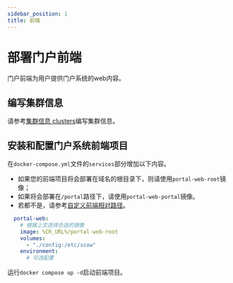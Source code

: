 ```yaml
---
sidebar_position: 1
title: 前端
---
```


# 部署门户前端

门户前端为用户提供门户系统的web内容。

## 编写集群信息

请参考[集群信息 clusters](../../common/deployment/clusters.mdx)编写集群信息。

## 安装和配置门户系统前端项目

在`docker-compose.yml`文件的`services`部分增加以下内容。

- 如果您的前端项目将会部署在域名的根目录下，则请使用`portal-web-root`镜像；
- 如果将会部署在`/portal`路径下，请使用`portal-web-portal`镜像。
- 若都不是，请参考[自定义前端相对路径](../../common/customization/customize-basepath.md)。

```yaml title=docker-compose.yml
  portal-web:
    # 根据上文选择合适的镜像
    image: %CR_URL%/portal-web-root
    volumes:
      - "./config:/etc/scow"
    environment:
      # 可选配置
```

运行`docker compose up -d`启动前端项目。
